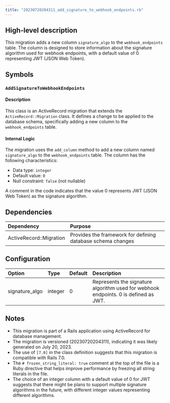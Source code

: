 ```yaml
---
title: "20230720204311_add_signature_to_webhook_endpoints.rb"
---
```


## High-level description
This migration adds a new column `signature_algo` to the `webhook_endpoints` table. The column is designed to store information about the signature algorithm used for webhook endpoints, with a default value of 0 representing JWT (JSON Web Token).

## Symbols

### `AddSignatureToWebhookEndpoints`
#### Description
This class is an ActiveRecord migration that extends the `ActiveRecord::Migration` class. It defines a change to be applied to the database schema, specifically adding a new column to the `webhook_endpoints` table.

#### Internal Logic
The migration uses the `add_column` method to add a new column named `signature_algo` to the `webhook_endpoints` table. The column has the following characteristics:
- Data type: `integer`
- Default value: `0`
- Null constraint: `false` (not nullable)

A comment in the code indicates that the value 0 represents JWT (JSON Web Token) as the signature algorithm.

## Dependencies
| Dependency | Purpose |
|:-----------|:--------|
| ActiveRecord::Migration | Provides the framework for defining database schema changes |

## Configuration
| Option | Type | Default | Description |
|:-------|:-----|:--------|:------------|
| signature_algo | integer | 0 | Represents the signature algorithm used for webhook endpoints. 0 is defined as JWT. |

## Notes
- This migration is part of a Rails application using ActiveRecord for database management.
- The migration is versioned (20230720204311), indicating it was likely generated on July 20, 2023.
- The use of `[7.0]` in the class definition suggests that this migration is compatible with Rails 7.0.
- The `# frozen_string_literal: true` comment at the top of the file is a Ruby directive that helps improve performance by freezing all string literals in the file.
- The choice of an integer column with a default value of 0 for JWT suggests that there might be plans to support multiple signature algorithms in the future, with different integer values representing different algorithms.